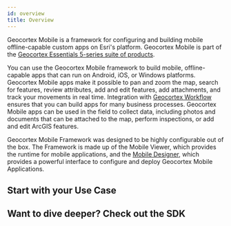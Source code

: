 ```yaml
---
id: overview
title: Overview
---
```



<!-- TODO - do I need a double title here? -->

Geocortex Mobile is a framework for configuring and building mobile offline-capable custom apps on Esri's platform. Geocortex Mobile is part of the [Geocortex Essentials 5-series suite of products](https://www.geocortex.com/products/).

<!--  TODO@Ian ... should this text even exist? -->

You can use the Geocortex Mobile framework to build mobile, offline-capable apps that can run on Android, iOS, or Windows platforms. Geocortex Mobile apps make it possible to pan and zoom the map, search for features, review attributes, add and edit features, add attachments, and track your movements in real time. Integration with [Geocortex Workflow](/docs/workflow/overview) ensures that you can build apps for many business processes. Geocortex Mobile apps can be used in the field to collect data, including photos and documents that can be attached to the map, perform inspections, or add and edit ArcGIS features.

Geocortex Mobile Framework was designed to be highly configurable out of the box. The Framework is made up of the Mobile Viewer, which provides the runtime for mobile applications, and the [Mobile Designer](https://apps.geocortex.com/mobileviewer/designer/), which provides a powerful interface to configure and deploy Geocortex Mobile Applications.

<DesignerCallout />

## Start with your Use Case

<UseCaseContainer>
    <UseCaseCard
        title="Customize the look and feel."
        description="Change the appearance of your application with themes and configuration."
        link="/docs/mobile/concepts/layout"
    />
    <UseCaseCard
        title="Configure custom behaviour with built in commands and operations."
        description="Extend app functionality using Mobile's built in Commands and Operations"
        link="/docs/mobile/concepts/layout"
    />
    <UseCaseCard
        title="Change or extend built in behaviour."
        description="Change the default behaviour of map clicks, map initialization, and more."
        link="/docs/mobile/concepts/commands-operations"
    />
    <UseCaseCard
        title="Take custom behaviour even further with Workflow."
        description="Use Geocortex Workflow to configure custom behaviour for button presses, application startup, map clicks and more."
        link="/docs/mobile/concepts/layout"
    />
</UseCaseContainer>

## Want to dive deeper? Check out the SDK

<UseCaseContainer>
    <UseCaseCard
        title="Implement a custom form element with Geocortex Workflow"
        description="Extend Workflow forms with Custom UI and functionality."
        link="/docs/mobile/concepts/layout"
    />
    <UseCaseCard
        title="Create a custom activity with Geocortex Workflow."
        description="Add custom behaviour to Workflow that can be leveraged in mobile."
        link="/docs/mobile/concepts/layout"
    />
    <UseCaseCard
        title="Extend Mobile's native functionality with custom commands and operations."
        description="Add commands and operations to mobile's infrastructure that implement custom behaviour."
        link="/docs/mobile/concepts/commands-operations"
    />
    <UseCaseCard
        title="Create UI elements with custom components."
        description="Create UI components which can be consumed by mobile apps."
        link="/docs/mobile/concepts/layout"
    />
    <UseCaseCard
        title="Extend Mobile's capabilities with custom services."
        description="Build globally available services which can provide utility functions, do background work, and more."
        link="/docs/mobile/concepts/layout"
    />
</UseCaseContainer>
